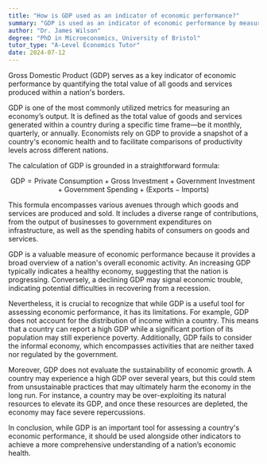```yaml
---
title: "How is GDP used as an indicator of economic performance?"
summary: "GDP is used as an indicator of economic performance by measuring the total value of all goods and services produced within a country."
author: "Dr. James Wilson"
degree: "PhD in Microeconomics, University of Bristol"
tutor_type: "A-Level Economics Tutor"
date: 2024-07-12
---
```


Gross Domestic Product (GDP) serves as a key indicator of economic performance by quantifying the total value of all goods and services produced within a nation's borders.

GDP is one of the most commonly utilized metrics for measuring an economy’s output. It is defined as the total value of goods and services generated within a country during a specific time frame—be it monthly, quarterly, or annually. Economists rely on GDP to provide a snapshot of a country's economic health and to facilitate comparisons of productivity levels across different nations.

The calculation of GDP is grounded in a straightforward formula:

$$
\text{GDP} = \text{Private Consumption} + \text{Gross Investment} + \text{Government Investment} + \text{Government Spending} + (\text{Exports} - \text{Imports})
$$

This formula encompasses various avenues through which goods and services are produced and sold. It includes a diverse range of contributions, from the output of businesses to government expenditures on infrastructure, as well as the spending habits of consumers on goods and services.

GDP is a valuable measure of economic performance because it provides a broad overview of a nation's overall economic activity. An increasing GDP typically indicates a healthy economy, suggesting that the nation is progressing. Conversely, a declining GDP may signal economic trouble, indicating potential difficulties in recovering from a recession.

Nevertheless, it is crucial to recognize that while GDP is a useful tool for assessing economic performance, it has its limitations. For example, GDP does not account for the distribution of income within a country. This means that a country can report a high GDP while a significant portion of its population may still experience poverty. Additionally, GDP fails to consider the informal economy, which encompasses activities that are neither taxed nor regulated by the government.

Moreover, GDP does not evaluate the sustainability of economic growth. A country may experience a high GDP over several years, but this could stem from unsustainable practices that may ultimately harm the economy in the long run. For instance, a country may be over-exploiting its natural resources to elevate its GDP, and once these resources are depleted, the economy may face severe repercussions.

In conclusion, while GDP is an important tool for assessing a country's economic performance, it should be used alongside other indicators to achieve a more comprehensive understanding of a nation’s economic health.
    